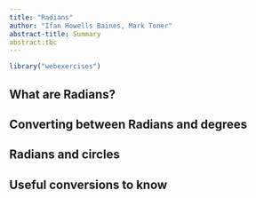 ---
title: "Radians"
author: "Ifan Howells Baines, Mark Toner"
abstract-title: Summary
abstract:tbc
---

```{r, setup, include = FALSE}
library("webexercises")
```


## What are Radians?

## Converting between Radians and degrees

## Radians and circles

## Useful conversions to know


